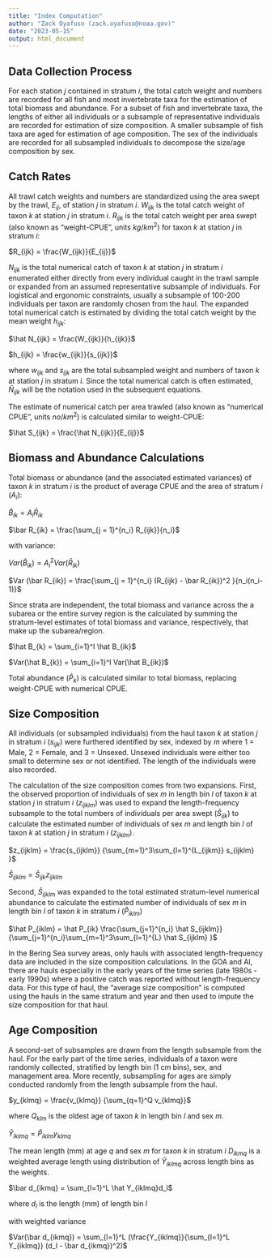 ```yaml
---
title: "Index Computation"
author: "Zack Oyafuso (zack.oyafuso@noaa.gov)"
date: "2023-05-15"
output: html_document
---
```


## Data Collection Process
For each station $j$ contained in stratum $i$, the total catch weight and 
numbers are recorded for all fish and most invertebrate taxa for the estimation
of total biomass and abundance. For a subset of fish and invertebrate taxa,
the lengths of either all individuals or a subsample of representative 
individuals are recorded for estimation of size composition. A smaller 
subsample of fish taxa are aged for estimation of age composition. The sex of
the individuals are recorded for all subsampled individuals to decompose the
size/age composition by sex.

## Catch Rates
All trawl catch weights and numbers are standardized using the area swept by 
the trawl, $E_{ij}$, of station $j$ in stratum $i$. $W_{ijk}$ is the total 
catch weight of taxon $k$ at station $j$ in stratum $i$. $R_{ijk}$ is the 
total catch weight per area swept (also known as "weight-CPUE", units
$kg/km^2$) for taxon $k$ at station $j$ in stratum $i$: 

$R_{ijk} = \frac{W_{ijk}}{E_{ij}}$

$N_{ijk}$ is the total numerical catch of taxon $k$ at station $j$ in stratum 
$i$ enumerated either directly from every individual caught in the trawl sample
or expanded from an assumed representative subsample of individuals. For 
logistical and ergonomic constraints, usually a subsample of 100-200 
individuals per taxon are randomly chosen from the haul. The expanded total 
numerical catch is estimated by dividing the total catch weight by the mean 
weight $h_{ijk}$: 

$\hat N_{ijk} = \frac{W_{ijk}}{h_{ijk}}$

$h_{ijk} = \frac{w_{ijk}}{s_{ijk}}$

where $w_{ijk}$ and $s_{ijk}$ are the total subsampled weight and numbers of
taxon $k$ at station $j$ in stratum $i$. Since the total numerical catch is 
often estimated, $\hat N_{ijk}$ will be the notation used in the subsequent
equations. 

The estimate of numerical catch per area trawled (also known as "numerical 
CPUE", units $no/km^2$) is calculated similar to weight-CPUE: 

$\hat S_{ijk} = \frac{\hat N_{ijk}}{E_{ij}}$

## Biomass and Abundance Calculations
Total biomass or abundance (and the associated estimated variances) of taxon 
$k$ in stratum $i$ is the product of average CPUE and the area of stratum $i$ 
($A_i$):

$\hat B_{ik} = A_i \bar R_{ik}$

$\bar R_{ik} = \frac{\sum_{j = 1}^{n_i} R_{ijk}}{n_i}$

with variance: 

$Var(\hat B_{ik}) = A_i^2 Var(\bar R_{ik})$

$Var (\bar R_{ik}) = \frac{\sum_{j = 1}^{n_i} (R_{ijk} - \bar R_{ik})^2 }{n_i(n_i-1)}$

Since strata are independent, the total biomass and variance across the a 
subarea or the entire survey region is the calculated by summing the 
stratum-level estimates of total biomass and variance, respectively, that 
make up the subarea/region.

$\hat B_{k} = \sum_{i=1}^I \hat B_{ik}$

$Var(\hat B_{k}) = \sum_{i=1}^I Var(\hat B_{ik})$

Total abundance ($\hat P_{k}$) is calculated similar to total biomass, 
replacing weight-CPUE with numerical CPUE. 

## Size Composition
All individuals (or subsampled individuals) from the haul taxon $k$ at station 
$j$ in stratum $i$ ($s_{ijk}$) were furthered identified by sex, indexed by 
$m$ where 1 = Male, 2 = Female, and 3 = Unsexed. Unsexed individuals were 
either too small to determine sex or not identified. The length of the 
individuals were also recorded. 

The calculation of the size composition comes from two expansions. First, the 
observed proportion of individuals of sex $m$ in length bin $l$ of taxon $k$
at station $j$ in stratum $i$ ($z_{ijklm}$) was used to expand the
length-frequency subsample to the total numbers of individuals per area swept
($\hat S_{ijk}$) to calculate the estimated number of individuals of sex $m$ 
and length bin $l$ of taxon $k$ at station $j$ in stratum $i$ ($z_{ijklm}$).

$z_{ijklm} = \frac{s_{ijklm}} {\sum_{m=1}^3\sum_{l=1}^{L_{ijkm}} s_{ijklm} }$

$\hat S_{ijklm} = \hat S_{ijk} z_{ijklm}$

Second, $\hat S_{ijklm}$ was expanded to the total estimated stratum-level
numerical abundance to calculate the estimated number of individuals of sex 
$m$ in length bin $l$ of taxon $k$ in stratum $i$ ($\hat P_{iklm}$)

$\hat P_{iklm} = \hat P_{ik} \frac{\sum_{j=1}^{n_i} \hat S_{ijklm}} {\sum_{j=1}^{n_i}\sum_{m=1}^3\sum_{l=1}^{L} \hat S_{ijklm} }$

In the Bering Sea survey areas, only hauls with associated length-frequency 
data are included in the size composition calculations. In the GOA and AI, 
there are hauls especially in the early years of the time series (late 1980s 
- early 1990s) where a positive catch was reported without length-frequency
data. For this type of haul, the "average size composition" is computed using 
the hauls in the same stratum and year and then used to impute the size 
composition for that haul.

## Age Composition
A second-set of subsamples are drawn from the length subsample from the haul. 
For the early part of the time series, individuals of a taxon were randomly 
collected, stratified by length bin (1 cm bins), sex, and management area. 
More recently, subsampling for ages are simply conducted randomly from the 
length subsample from the haul. 

$y_{klmq} = \frac{v_{klmq}} {\sum_{q=1}^Q v_{klmq}}$

where $Q_{klm}$ is the oldest age of taxon $k$ in length bin $l$ and sex $m$. 

$\hat Y_{iklmq} = \hat P_{iklm}y_{klmq}$

<!-- $\hat Y_{ikmq} = \sum_{l=1}^L \hat P_{iklm}y_{klmq}$ -->

The mean length (mm) at age $q$ and sex $m$ for taxon $k$ in stratum $i$ 
$D_{ikmq}$ is a weighted average length using distribution of $\hat Y_{iklmq}$ 
across length bins as the weights. 

$\bar d_{ikmq} = \sum_{l=1}^L \hat Y_{iklmq}d_l$

where $d_l$ is the length (mm) of length bin $l$

with weighted variance

$Var(\bar d_{ikmq}) = \sum_{l=1}^L (\frac{Y_{iklmq}}{\sum_{l=1}^L Y_{iklmq}} (d_l - \bar d_{ikmq})^2)$

                                                
                                                